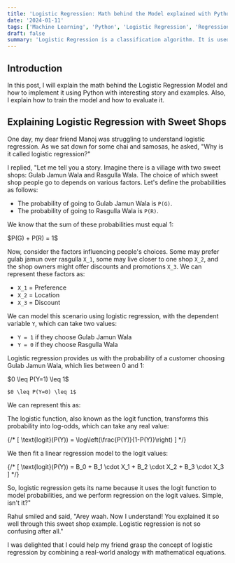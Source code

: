 ```yaml
---
title: 'Logistic Regression: Math behind the Model explained with Python and maths formulas'
date: '2024-01-11'
tags: ['Machine Learning', 'Python', 'Logistic Regression', 'Regression']
draft: false
summary: 'Logistic Regression is a classification algorithm. It is used to predict a binary outcome (1 / 0, Yes / No, True / False) given a set of independent variables. To represent binary / categorical outcome, we use dummy variables. In this post, I will explain the math behind the Logistic Regression Model and how to implement it using Python.'
---
```


## Introduction

In this post, I will explain the math behind the Logistic Regression Model and how to implement it using Python with interesting story and examples. Also, I explain how to train the model and how to evaluate it.  

## Explaining Logistic Regression with Sweet Shops

One day, my dear friend Manoj was struggling to understand logistic regression. As we sat down for some chai and samosas, he asked, "Why is it called logistic regression?"

I replied, "Let me tell you a story. Imagine there is a village with two sweet shops: Gulab Jamun Wala and Rasgulla Wala. The choice of which sweet shop people go to depends on various factors. Let's define the probabilities as follows:

- The probability of going to Gulab Jamun Wala is `P(G)`.
- The probability of going to Rasgulla Wala is `P(R)`.

We know that the sum of these probabilities must equal 1:

<div style={{ textAlign: 'center' }}>
    $P(G) + P(R) = 1$
</div>

Now, consider the factors influencing people's choices. Some may prefer gulab jamun over rasgulla `X_1`, some may live closer to one shop `X_2`, and the shop owners might offer discounts and promotions `X_3`. We can represent these factors as:

- `X_1` = Preference
- `X_2` = Location
- `X_3` = Discount

We can model this scenario using logistic regression, with the dependent variable `Y`, which can take two values:

- `Y = 1` if they choose Gulab Jamun Wala
- `Y = 0` if they choose Rasgulla Wala

Logistic regression provides us with the probability of a customer choosing Gulab Jamun Wala, which lies between 0 and 1:

<div style={{ textAlign: 'center' }}>
    $0 \leq P(Y=1) \leq 1$

    $0 \leq P(Y=0) \leq 1$
</div>

We can represent this as:

<div style={{ textAlign: 'center' }}>
</div>

The logistic function, also known as the logit function, transforms this probability into log-odds, which can take any real value:

{/* \[
\text{logit}(P(Y)) = \log\left(\frac{P(Y)}{1-P(Y)}\right)
\] */}

We then fit a linear regression model to the logit values:

{/* \[
\text{logit}(P(Y)) = B_0 + B_1 \cdot X_1 + B_2 \cdot X_2 + B_3 \cdot X_3
\] */}

So, logistic regression gets its name because it uses the logit function to model probabilities, and we perform regression on the logit values. Simple, isn't it?"

Rahul smiled and said, "Arey waah. Now I understand! You explained it so well through this sweet shop example. Logistic regression is not so confusing after all."

I was delighted that I could help my friend grasp the concept of logistic regression by combining a real-world analogy with mathematical equations.
